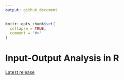 ```yaml
---
output: github_document
---
```


<!-- README.md is generated from README.Rmd. Please edit that file -->

```r
knitr::opts_chunk$set(
  collapse = TRUE,
  comment = "#>"
)
```

# Input-Output Analysis in R

<!-- badges: start -->
<!-- badges: end -->

[Latest release](https://github.com/UchidaMizuki/blog-ioanalysis-in-r/releases/tag/v1.0.0)
